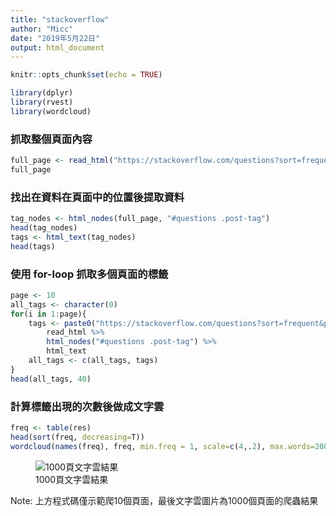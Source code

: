 ```yaml
---
title: "stackoverflow"
author: "Micc"
date: "2019年5月22日"
output: html_document
---
```


```r
knitr::opts_chunk$set(echo = TRUE)
```

```r
library(dplyr)
library(rvest)
library(wordcloud)
```


### 抓取整個頁面內容
```r
full_page <- read_html("https://stackoverflow.com/questions?sort=frequent&page=1")
full_page
```

### 找出在資料在頁面中的位置後提取資料
```r
tag_nodes <- html_nodes(full_page, "#questions .post-tag")
head(tag_nodes)
tags <- html_text(tag_nodes)
head(tags)
```

### 使用 for-loop 抓取多個頁面的標籤
```r
page <- 10
all_tags <- character(0)
for(i in 1:page){
    tags <- paste0("https://stackoverflow.com/questions?sort=frequent&page=", i) %>%
        read_html %>%
        html_nodes("#questions .post-tag") %>%
        html_text
    all_tags <- c(all_tags, tags)
}   
head(all_tags, 40)
```

### 計算標籤出現的次數後做成文字雲
```r
freq <- table(res)
head(sort(freq, decreasing=T))
wordcloud(names(freq), freq, min.freq = 1, scale=c(4,.2), max.words=200, random.order=FALSE, colors=brewer.pal(5,"Dark2"))
```


![1000頁文字雲結果](./wordcloud_packages.png)

Note: 上方程式碼僅示範爬10個頁面，最後文字雲圖片為1000個頁面的爬蟲結果